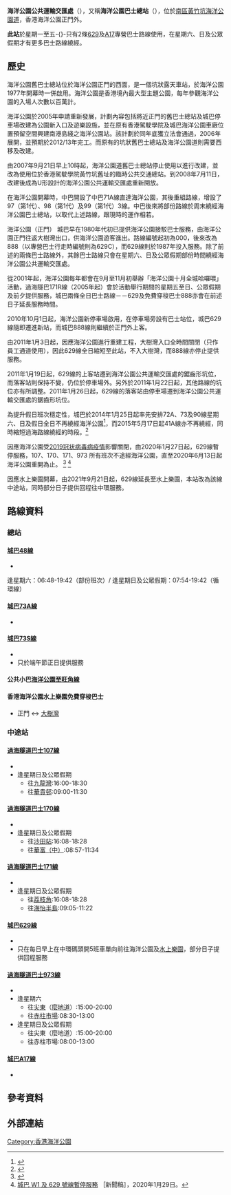 {{Infobox HK Bus terminus
 | image= 
 | name= 海洋公園公共運輸交匯處
 | engname= Ocean Park Public Transport Interchange
 | district= [[南區_(香港)|南區]]
 | area= [[城巴|城巴]]<br>-[[黃竹坑|黃竹坑]]／[[深灣|深灣]]<br>[[九巴|九巴]]<br>-[[黃竹坑|黃竹坑]]
 | street= [[香港海洋公園|香港海洋公園]]正門外
 | coordinates= 
 | opendate= {{start date and age|2008|7|11}}
 | terminate= [[城巴|城巴]]<br>[[城巴48線|48]](特別班次)<!--<br>[[城巴|城巴]]/[[九巴|九巴]]<br>[[過海隧道巴士171R線|171R]]--><br>公共小巴<br>[[公共小巴海洋公園至旺角線|海洋公園至旺角線]]
 | via= [[城巴|城巴]]<br>[[城巴629線|629]]、[[城巴973線|973]]、<s>[[城巴A17線|A17]]</s><br>[[城巴|城巴]]/[[九巴|九巴]]<br>[[過海隧道巴士107線|107]]、[[過海隧道巴士170線|170]]、[[過海隧道巴士171線|171]]<br><s>[[大巴士公司|大巴士公司]]<br>[[大巴士赤柱遊|赤柱]]</s>
 | feeder= [[港鐵|港鐵]][[南港島綫|南港島綫]][[海洋公園站|海洋公園站]] 
 | nearbystreets= [[黃竹坑道|黃竹坑道]]、[[海洋公園道|海洋公園道]]
 | nearbysights= [[香港海洋公園|海洋公園]]
 | notes= 
 | alternative= 
 | bgcolor= blue
 | fontcolor= white
}}
'''海洋公園公共運輸交匯處'''（{{lang-en|'''Ocean Park Public Transport Interchange'''}}），又稱'''海洋公園巴士總站'''（{{lang-en|'''Ocean Park Bus Terminus'''}}），位於[[南區_(香港)|南區]][[黃竹坑|黃竹坑]][[海洋公園道|海洋公園道]]，香港海洋公園正門外。

'''此站'''於星期一至五-{}-只有2條[[城巴629線|629]]及[[城巴A17線|A17]]專營巴士路線使用，在星期六、日及公眾假期才有更多巴士路線繞經。

==歷史==
海洋公園舊巴士總站位於海洋公園正門的西面，是一個坑狀露天車站，於海洋公園1977年開幕時一併啟用。海洋公園是香港境內最大型主題公園，每年參觀海洋公園的入場人次數以百萬計。

海洋公園於2005年申請重新發展，計劃內容包括將近正門的舊巴士總站及城巴停車場改建為公園新入口及遊樂設施，並在原有香港駕駛學院及城巴海洋公園車廠位置預留空間興建南港島綫之海洋公園站。該計劃於同年底獲立法會通過，2006年展開，並預期於2012/13年完工。而原有的坑狀舊巴士總站及海洋公園道則需要西移及改建。

由2007年9月21日早上10時起，海洋公園道舊巴士總站停止使用以進行改建，並改為使用位於香港駕駛學院黃竹坑舊址的臨時公共交通總站。到2008年7月11日，改建後成為U形設計的海洋公園公共運輸交匯處重新開放。

在海洋公園開幕時，中巴開設了中巴71A線直達海洋公園，其後重組路線，增設了97（第1代）、98（第1代）及99（第1代）3線。中巴後來將部份路線於周末繞經海洋公園巴士總站，以取代上述路線，跟現時的運作相若。

海洋公園（正門）
城巴早在1980年代初已提供海洋公園接駁巴士服務，由海洋公園正門往返大樹灣出口，供海洋公園遊客進出。路線編號起初為000，後來改為888（以專營巴士行走時編號則為629C），而629線則於1987年投入服務。除了前述的兩條巴士路線外，其餘巴士路線只會在星期六、日及公眾假期部份時間繞經海洋公園公共運輸交匯處。

從2001年起，海洋公園每年都會在9月至11月初舉辦「海洋公園十月全城哈囉喂」活動，過海隧巴171R線（2005年起）會於活動舉行期間的星期五至日、公眾假期及前夕提供服務，城巴兩條全日巴士路線－－629及免費穿梭巴士888亦會在前述日子延長服務時間。

2010年10月1日起，海洋公園新停車場啟用，在停車場旁設有巴士站位，城巴629線隨即遷進新站，而城巴888線則繼續於正門外上客。

由2011年1月3日起，因應海洋公園進行重建工程，大樹灣入口全時間關閉（只作員工通道使用），因此629線全日縮短至此站，不入大樹灣，而888線亦停止提供服務。

2011年1月19日起，629線的上客站遷到海洋公園公共運輸交匯處的鋸齒形坑位，而落客站則保持不變，仍位於停車場外。另外於2011年1月22日起，其他路線的坑位亦有所調整。2011年1月26日起，629線的落客站由停車場遷到海洋公園公共運輸交匯處的鋸齒形坑位。

為提升假日班次穩定性，城巴於2014年1月25日起率先安排72A、73及90線星期六、日及假日全日不再繞經海洋公園<ref>{{Cite web |url=http://www.nwstbus.com.hk/tc/uploadedPressRelease/6452_16012014_chi.pdf |title=城巴乘客通告 |accessdate=2020-01-27 |archive-date=2020-01-27 |archive-url=https://web.archive.org/web/20200127141421/http://www.nwstbus.com.hk/tc/uploadedPressRelease/6452_16012014_chi.pdf |dead-url=no }}</ref>，而2015年5月17日起41A線亦不再繞經，同時縮短過海路線繞經的時段。<ref>{{Cite web |url=https://www.td.gov.hk/filemanager/tc/content_13/THS2/ocean%20park%20%28traffic%20advice%29%20%28chi%29.pdf |title=運輸署交通通告-巴士路線繞經海洋公園新服務安排詳情 |accessdate=2020-01-27 |archive-date=2019-11-06 |archive-url=https://web.archive.org/web/20191106092909/https://www.td.gov.hk/filemanager/tc/content_13/THS2/ocean%20park%20%28traffic%20advice%29%20%28chi%29.pdf |dead-url=no }}</ref>

因應海洋公園受[[2019冠状病毒病疫情|2019冠状病毒病疫情]]影響關閉，由2020年1月27日起，629線暫停服務，107、170、171、973 所有班次不途經海洋公園，直至2020年6月13日起海洋公園重開為止。
<ref>{{Cite web |url=http://mobile.nwstbus.com.hk/pdf/E202000251a03.pdf |title=城巴 - 臨時暫停繞經海洋公園 |accessdate=2020-01-27 |archive-date=2020-01-27 |archive-url=https://web.archive.org/web/20200127131108/http://mobile.nwstbus.com.hk/pdf/E202000251a03.pdf |dead-url=no }}</ref> <ref>[http://www.nwstbus.com.hk/tc/uploadedPressRelease/17693_29012020_w1_chi.pdf 城巴 W1 及 629 號線暫停服務] {{Wayback|url=http://www.nwstbus.com.hk/tc/uploadedPressRelease/17693_29012020_w1_chi.pdf |date=20200129081224 }}［新聞稿］，2020年1月29日。</ref>

因應水上樂園開幕，由2021年9月21日起，629線延長至水上樂園，本站改為該線中途站，同時部分日子提供回程往中環服務。

==路線資料==
===總站===
====[[城巴48線|城巴48線]]====
*{{HK Bus Route HKIsland|48|special3}}
逢星期六：06:48-19:42（部份班次）/
逢星期日及公眾假期：07:54-19:42（循環線）

====[[城巴73A線|城巴73A線]]====
*{{HK Bus Route HKIsland|73A|inline}}

====[[城巴73S線|城巴73S線]]====
*{{HK Bus Route HKIsland|73S|inline}}
*只於端午節正日提供服務

====公共小巴[[公共小巴海洋公園至旺角線|海洋公園至旺角線]]====

====香港海洋公園水上樂園免費穿梭巴士====
*正門 ↔ [[大樹灣|大樹灣]]
===中途站===
====[[過海隧道巴士107線|過海隧道巴士107線]]====
*{{HK Bus Route Cross Harbour|107|inline}}
*逢星期日及公眾假期
**往[[九龍灣|九龍灣]]:16:00-18:30
**往[[華貴邨|華貴邨]]:09:00-11:30
====[[過海隧道巴士170線|過海隧道巴士170線]]====
*{{HK Bus Route Cross Harbour|170|inline}}
*逢星期日及公眾假期
**往[[沙田站|沙田站]]:16:08-18:28
**往[[華富邨|華富（中）]]:08:57-11:34
====[[過海隧道巴士171線|過海隧道巴士171線]]====
*{{HK Bus Route Cross Harbour|171|inline}}
*逢星期日及公眾假期
**往[[荔枝角|荔枝角]]:16:08-18:28
**往[[海怡半島|海怡半島]]:09:05-11:22
====[[城巴629線|城巴629線]]====
*{{HK Bus Route HKIsland|629|inline}}
*只在每日早上在中環碼頭開5班車單向前往海洋公園及[[香港海洋公園水上樂園|水上樂園]]，部分日子提供回程服務
====[[過海隧道巴士973線|過海隧道巴士973線]]====
*{{HK Bus Route Cross Harbour|973|inline}}
*逢星期六
**往[[尖東|尖東]]（[[麼地道|麼地道]]）:15:00-20:00
**往[[赤柱市場|赤柱市場]]:08:30-13:00
*逢星期日及公眾假期
**往尖東（麼地道）:15:00-20:00
**往赤柱市場:08:00-13:00

====[[城巴A17線|城巴A17線]]====
*{{HK Bus Route Lantau|A17|inline}}

==參考資料==
{{reflist}}

==外部連結==

{{香港南區巴士總站列表}}
{{香港海洋公園}}
[[Category:香港海洋公園|Category:香港海洋公園]]